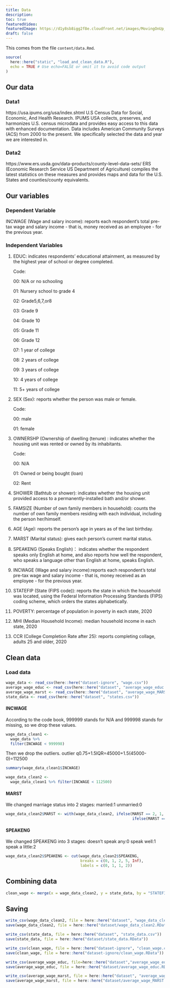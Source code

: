 ```yaml
---
title: Data
description:
toc: true
featuredVideo:
featuredImage: https://d1y8sb8igg2f8e.cloudfront.net/images/MovingOnUp_copy3_PKViMja.width-800.jpg 
draft: false
---
```


This comes from the file `content/data.Rmd`.

```r
source(
  here::here("static", "load_and_clean_data.R"),
  echo = TRUE # Use echo=FALSE or omit it to avoid code output  
)
```

## Our data

### Data1
https://usa.ipums.org/usa/index.shtml 
U.S Census Data for Social, Economic, And Health Research. IPUMS USA collects, preserves, and harmonizes U.S. census microdata and provides easy access to this data with enhanced documentation. Data includes American Community Surveys (ACS) from 2000 to the present. We specifically selected the data and year we are interested in. 

### Data2
https://www.ers.usda.gov/data-products/county-level-data-sets/ 
ERS (Economic Research Service US Department of Agriculture) compiles the latest statistics on these measures and provides maps and data for the U.S. States and counties/county equivalents.

## Our variables

### Dependent Variable
INCWAGE (Wage and salary income): reports each respondent's total pre-tax wage and salary income - that is, money received as an employee - for the previous year. 

### Independent Variables
1. EDUC: indicates respondents' educational attainment, as measured by the highest year of school or degree completed.

    Code:
    
    00: N/A or no schooling
    
    01: Nursery school to grade 4
    
    02: Grade5,6,7,or8
    
    03: Grade 9
    
    04: Grade 10
    
    05: Grade 11
    
    06: Grade 12
    
    07: 1 year of college
    
    08: 2 years of college
    
    09: 3 years of college
    
    10: 4 years of college
    
    11: 5+ years of college


2. SEX (Sex): reports whether the person was male or female. 

    Code:
    
    00: male
    
    01: female
  
3. OWNERSHP (Ownership of dwelling (tenure) : indicates whether the housing unit was rented or owned by its inhabitants.

    Code:
    
    00: N/A
    
    01: Owned or being bought (loan)
    
    02: Rent
  
4. SHOWER (Bathtub or shower): indicates whether the housing unit provided access to a permanently-installed bath and/or shower. 


5. FAMSIZE (Number of own family members in household): counts the number of own family members residing with each individual, including the person her/himself.

6. AGE (Age): reports the person's age in years as of the last birthday.

7. MARST (Marital status): gives each person's current marital status.

8. SPEAKENG (Speaks English)： indicates whether the respondent speaks only English at home, and also reports how well the respondent, who speaks a language other than English at home, speaks English.

9. INCWAGE (Wage and salary income):reports each respondent's total pre-tax wage and salary income - that is, money received as an employee - for the previous year. 

10. STATEFIP (State (FIPS code)): reports the state in which the household was located, using the Federal Information Processing Standards (FIPS) coding scheme, which orders the states alphabetically.

11. POVERTY: percentage of population in poverty in each state, 2020

12. MHI (Median Household Income): median household income in each state, 2020

13. CCR (College Completion Rate after 25): reports completing collage, adults 25 and older, 2020

## Clean data

### Load data
```r
wage_data <- read_csv(here::here("dataset-ignore", "wage.csv")) 
average_wage_educ <- read_csv(here::here("dataset", "average_wage_educ.csv"))
average_wage_marst <- read_csv(here::here("dataset", "average_wage_MARST.csv"))
state_data <- read_csv(here::here("dataset", "states.csv"))
```

#### INCWAGE

According to the code book, 999999 stands for N/A and 999998 stands for missing, so we drop these values.
```r
wage_data_clean1 <- 
  wage_data %>% 
  filter(INCWAGE < 999998)
```
Then we drop the outliers.
outlier q0.75+1.5IQR=45000+1.5(45000-0)=112500
```r
summary(wage_data_clean1$INCWAGE)

wage_data_clean2 <- 
  wage_data_clean1 %>% filter(INCWAGE < 112500)
```

#### MARST
We changed marriage status into 2 stages: 
married:1 
unmarried:0
```r
wage_data_clean2$MARST <- with(wage_data_clean2, ifelse(MARST == 2, 1,
                                                        ifelse(MARST == 1, 1, 0)))
```

#### SPEAKENG
We changed SPEAKENG into 3 stages: 
doesn't speak any:0
speak well:1
speak a little:2
```r
wage_data_clean2$SPEAKENG <- cut(wage_data_clean2$SPEAKENG,
                                 breaks = c(0, 1, 2, 5, Inf),
                                 labels = c(0, 1, 1, 2))
```

## Combining data
```r
clean_wage <- merge(x = wage_data_clean2, y = state_data, by = "STATEFIP")
```

## Saving
```r
write_csv(wage_data_clean2, file = here::here("dataset", "wage_data_clean2.csv"))
save(wage_data_clean2, file = here::here("dataset/wage_data_clean2.RData"))

write_csv(state_data, file = here::here("dataset", "state_data.csv"))
save(state_data, file = here::here("dataset/state_data.RData"))

write_csv(clean_wage, file = here::here("dataset-ignore", "clean_wage.csv"))
save(clean_wage, file = here::here("dataset-ignore/clean_wage.RData"))

write_csv(average_wage_educ, file=here::here("dataset","average_wage_educ.csv"))
save(average_wage_educ, file = here::here("dataset/average_wage_educ.RData"))

write_csv(average_wage_marst, file = here::here("dataset", "average_wage_MARST.csv"))
save(average_wage_marst, file = here::here("dataset/average_wage_MARST.RData.RData"))
```
